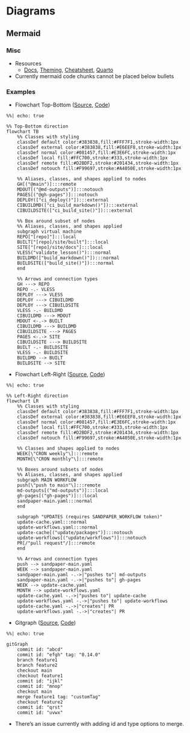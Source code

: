 # Diagrams {#sec-vis-dia .unnumbered}

## Mermaid {#sec-vis-dia-merm .unnumbered}

### Misc {#sec-vis-dia-merm-misc .unnumbered}

-   Resources
    -   [Docs](https://mermaid.js.org/intro/), [Theming](https://mermaid.js.org/config/theming.html), [Cheatsheet](https://jojozhuang.github.io/tutorial/mermaid-cheat-sheet/), [Quarto](https://quarto.org/docs/authoring/diagrams.html#mermaid)
-   Currently mermaid code chunks cannot be placed below bullets

### Examples {#sec-vis-dia-merm-ex .unnumbered}

-   Flowchart Top-Bottom ([Source](https://carpentries.github.io/workbench-dev/remote/intro.html#sec-philosophy), [Code](https://github.com/carpentries/workbench-dev/blob/8941127f10b24e96e05df21b308a150cb0514df2/remote/intro.qmd#L22))

```mermaid
%%| echo: true

%% Top-Bottom direction
flowchart TB
    %% Classes with styling
    classDef default color:#383838,fill:#FFF7F1,stroke-width:1px
    classDef external color:#383838,fill:#E6EEF8,stroke-width:1px
    classDef normal color:#081457,fill:#E3E6FC,stroke-width:1px
    classDef local fill:#FFC700,stroke:#333,stroke-width:1px
    classDef remote fill:#D2BDF2,stroke:#201434,stroke-width:1px
    classDef notouch fill:#F99697,stroke:#A4050E,stroke-width:1px

    %% Aliases, classes, and shapes applied to nodes
    GH[("@main")]:::remote
    MDOUT[("@md-outputs")]:::notouch
    PAGES[("@gh-pages")]:::notouch
    DEPLOY(["ci_deploy()"]):::external
    CIBUILDMD(["ci_build_markdown()"]):::external
    CIBUILDSITE(["ci_build_site()"]):::external

    %% Box around subset of nodes
    %% Aliases, classes, and shapes applied
    subgraph virtual machine
    REPO["[repo]"]:::local
    BUILT["[repo]/site/built"]:::local
    SITE["[repo]/site/docs"]:::local
    VLESS("validate_lesson()"):::normal
    BUILDMD(["build_markdown()"]):::normal
    BUILDSITE(["build_site()"]):::normal
    end

    %% Arrows and connection types
    GH ---> REPO
    REPO -.- VLESS
    DEPLOY ---> VLESS
    DEPLOY ---> CIBUILDMD
    DEPLOY ---> CIBUILDSITE
    VLESS -.- BUILDMD
    CIBUILDMD ---> MDOUT
    MDOUT <-.-> BUILT
    CIBUILDMD ---> BUILDMD
    CIBUILDSITE ---> PAGES
    PAGES <-.-> SITE
    CIBUILDSITE ---> BUILDSITE
    BUILT -.- BUILDSITE
    VLESS -.- BUILDSITE
    BUILDMD --> BUILT
    BUILDSITE --> SITE
```

-   Flowchart Left-Right ([Source](https://carpentries.github.io/workbench-dev/remote/intro.html#workflows), [Code](https://github.com/carpentries/workbench-dev/blob/8941127f10b24e96e05df21b308a150cb0514df2/remote/intro.qmd#L165))

```mermaid
%%| echo: true

%% Left-Right direction
flowchart LR
    %% Classes with styling
    classDef default color:#383838,fill:#FFF7F1,stroke-width:1px
    classDef external color:#383838,fill:#E6EEF8,stroke-width:1px
    classDef normal color:#081457,fill:#E3E6FC,stroke-width:1px
    classDef local fill:#FFC700,stroke:#333,stroke-width:1px
    classDef remote fill:#D2BDF2,stroke:#201434,stroke-width:1px
    classDef notouch fill:#F99697,stroke:#A4050E,stroke-width:1px

    %% Classes and shapes applied to nodes
    WEEK[\"CRON weekly"\]:::remote
    MONTH[\"CRON monthly"\]:::remote

    %% Boxes around subsets of nodes
    %% Aliases, classes, and shapes applied
    subgraph MAIN WORKFLOW
    push[\"push to main"\]:::remote
    md-outputs[("md-outputs")]:::local
    gh-pages[("gh-pages")]:::local
    sandpaper-main.yaml:::normal
    end

    subgraph "UPDATES (requires SANDPAPER_WORKFLOW token)"
    update-cache.yaml:::normal
    update-workflows.yaml:::normal
    update-cache[("update/packages")]:::notouch
    update-workflows[("update/workflows")]:::notouch
    PR[/"pull request"/]:::remote
    end

    %% Arrows and connection types
    push --> sandpaper-main.yaml
    WEEK --> sandpaper-main.yaml
    sandpaper-main.yaml -.->|"pushes to"| md-outputs
    sandpaper-main.yaml -.->|"pushes to"| gh-pages
    WEEK --> update-cache.yaml
    MONTH --> update-workflows.yaml
    update-cache.yaml -.->|"pushes to"| update-cache
    update-workflows.yaml -.->|"pushes to"| update-workflows
    update-cache.yaml -.->|"creates"| PR
    update-workflows.yaml -.->|"creates"| PR
```

-   Gitgraph ([Source](https://carpentries.github.io/workbench-dev/hotfixes.html), [Code](https://github.com/carpentries/workbench-dev/blob/8941127f10b24e96e05df21b308a150cb0514df2/hotfixes.qmd#L18))

```mermaid
%%| echo: true

gitGraph
    commit id: "abcd"
    commit id: "efgh" tag: "0.14.0"
    branch feature1
    branch feature2
    checkout main
    checkout feature1
    commit id: "ijkl"
    commit id: "mnop"
    checkout main
    merge feature1 tag: "customTag"
    checkout feature2
    commit id: "qrst"
    commit id: "uvwx"
```

-   There's an issue currently with adding id and type options to merge.
